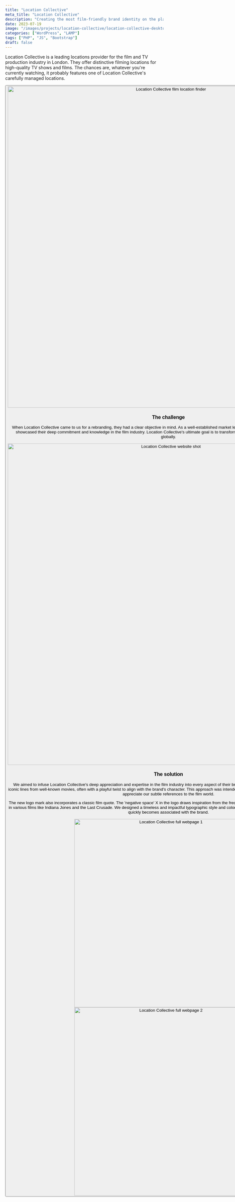 ```yaml
---
title: "Location Collective"
meta_title: "Location Collective"
description: "Creating the most film-friendly brand identity on the planet."
date: 2023-07-19
image: "/images/projects/location-collective/location-collective-desktop-hero.avif"
categories: ["WordPress", "LAMP"]
tags: ["PHP", "JS", "Bootstrap"]
draft: false
---
```


Location Collective is a leading locations provider for the film and TV production industry in London. They offer distinctive filming locations for high-quality TV shows and films. The chances are, whatever you're currently watching, it probably features one of Location Collective's carefully managed locations.

<Button label="Visit the website" link="https://www.location-collective.co.uk/" style="solid"/>

<img src="/images/projects/location-collective/location-collective-website-shot-2.avif" alt="Location Collective film location finder" width="1024" loading="lazy"/>

### The challenge

When Location Collective came to us for a rebranding, they had a clear objective in mind. As a well-established market leader, they aimed to develop a brand identity that showcased their deep commitment and knowledge in the film industry. Location Collective's ultimate goal is to transform London into the most film-friendly destination globally.

<img src="/images/projects/location-collective/location-collective-website-shot-1.avif" alt="Location Collective website shot" width="1024" loading="lazy"/>

### The solution

We aimed to infuse Location Collective's deep appreciation and expertise in the film industry into every aspect of their brand identity. Our created brand identity includes iconic lines from well-known movies, often with a playful twist to align with the brand's character. This approach was intended to resonate with the target audience, who would appreciate our subtle references to the film world.

The new logo mark also incorporates a classic film quote. The 'negative space' X in the logo draws inspiration from the frequently used line 'X marks the spot,' a phrase seen in various films like Indiana Jones and the Last Crusade. We designed a timeless and impactful typographic style and color palette that conveys our message with clarity and quickly becomes associated with the brand.

<div class="content-images-grid-2">
    <img src="/images/projects/location-collective/location-collective-full-webpage-1.avif" alt="Location Collective full webpage 1" width="600" loading="lazy"/>
    <img src="/images/projects/location-collective/location-collective-mobile-shot-1.avif" alt="Location Collective full webpage 2" width="600" loading="lazy"/>
</div>